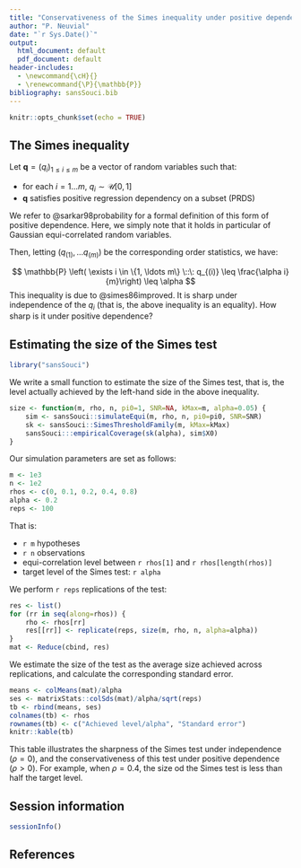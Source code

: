 ```yaml
---
title: "Conservativeness of the Simes inequality under positive dependence"
author: "P. Neuvial"
date: "`r Sys.Date()`"
output:
  html_document: default
  pdf_document: default
header-includes:
  - \newcommand{\cH}{}
  - \renewcommand{\P}{\mathbb{P}}
bibliography: sansSouci.bib
---
```


```r
knitr::opts_chunk$set(echo = TRUE)
```

## The Simes inequality

Let $\mathbf{q}=(q_i)_{1 \leq i \leq m}$ be a vector of random variables such that:

* for each $i=1 \ldots m$, $q_i \sim \mathcal{U}[0,1]$
* $\mathbf{q}$ satisfies positive regression dependency on a subset (PRDS)

We refer to @sarkar98probability for a formal definition of this form of positive dependence. Here, we simply note that it holds in particular of Gaussian equi-correlated random variables. 

Then, letting $(q_{(1)}, \ldots q_{(m)} )$ be the corresponding order statistics, we have:

$$ \mathbb{P} \left( \exists i \in \{1, \ldots m\} \::\: q_{(i)} \leq \frac{\alpha i}{m}\right) \leq \alpha $$
This inequality is due to @simes86improved. It is sharp under independence of the $q_i$ (that is, the above inequality is an equality). How sharp is it under positive dependence?

## Estimating the size of the Simes test

```r
library("sansSouci")
```

We write a small function to estimate the size of the Simes test, that is, the level actually achieved by the left-hand side in the above inequality.

```r
size <- function(m, rho, n, pi0=1, SNR=NA, kMax=m, alpha=0.05) {
    sim <- sansSouci::simulateEqui(m, rho, n, pi0=pi0, SNR=SNR)
    sk <- sansSouci::SimesThresholdFamily(m, kMax=kMax)
    sansSouci:::empiricalCoverage(sk(alpha), sim$X0)
}
```

Our simulation parameters are set as follows:

```r
m <- 1e3
n <- 1e2
rhos <- c(0, 0.1, 0.2, 0.4, 0.8)
alpha <- 0.2
reps <- 100
```

That is:

* `r m` hypotheses
* `r n` observations
* equi-correlation level between `r rhos[1]` and `r rhos[length(rhos)]` 
* target level of the Simes test: `r alpha`

We perform `r reps` replications of the test:

```r
res <- list()
for (rr in seq(along=rhos)) {
    rho <- rhos[rr]
    res[[rr]] <- replicate(reps, size(m, rho, n, alpha=alpha))
}
mat <- Reduce(cbind, res)
```

We estimate the size of the test as the average size achieved across replications, and calculate the corresponding standard error.

```r
means <- colMeans(mat)/alpha
ses <- matrixStats::colSds(mat)/alpha/sqrt(reps)
tb <- rbind(means, ses)
colnames(tb) <- rhos
rownames(tb) <- c("Achieved level/alpha", "Standard error")
knitr::kable(tb)
```

This table illustrates the sharpness of the Simes test under independence ($\rho=0$), and the conservativeness of this test under positive dependence ($\rho>0$). For example, when $\rho=0.4$, the size od the Simes test is less than half the target level.

## Session information

```r
sessionInfo()
```

## References